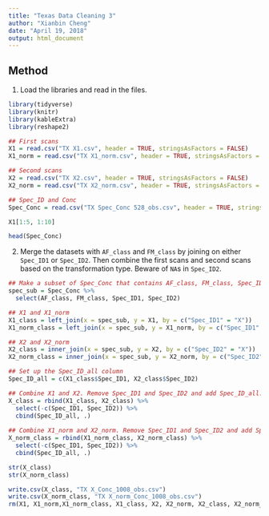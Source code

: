 ```yaml
---
title: "Texas Data Cleaning 3"
author: "Xianbin Cheng"
date: "April 19, 2018"
output: html_document
---
```


## Method ##

1. Load the libraries and read in the files.

```r
library(tidyverse)
library(knitr)
library(kableExtra)
library(reshape2)
```

```r
## First scans
X1 = read.csv("TX X1.csv", header = TRUE, stringsAsFactors = FALSE)
X1_norm = read.csv("TX X1_norm.csv", header = TRUE, stringsAsFactors = FALSE)

## Second scans
X2 = read.csv("TX X2.csv", header = TRUE, stringsAsFactors = FALSE)
X2_norm = read.csv("TX X2_norm.csv", header = TRUE, stringsAsFactors = FALSE)

## Spec_ID and Conc
Spec_Conc = read.csv("TX Spec_Conc 528_obs.csv", header = TRUE, stringsAsFactors = FALSE)
```

```r
X1[1:5, 1:10]
```
```r
head(Spec_Conc)
```

2. Merge the datasets with `AF_class` and `FM_class` by joining on either `Spec_ID1` or `Spec_ID2`. Then combine the first scans and second scans based on the transformation type. Beware of `NA`s in `Spec_ID2`.

```r
## Make a subset of Spec_Conc that contains AF_class, FM_class, Spec_ID1, Spec_ID2
spec_sub = Spec_Conc %>%
  select(AF_class, FM_class, Spec_ID1, Spec_ID2)

## X1 and X1_norm
X1_class = left_join(x = spec_sub, y = X1, by = c("Spec_ID1" = "X"))
X1_norm_class = left_join(x = spec_sub, y = X1_norm, by = c("Spec_ID1" = "X"))

## X2 and X2_norm
X2_class = inner_join(x = spec_sub, y = X2, by = c("Spec_ID2" = "X"))
X2_norm_class = inner_join(x = spec_sub, y = X2_norm, by = c("Spec_ID2" = "X"))
```

```r
## Set up the Spec_ID_all column
Spec_ID_all = c(X1_class$Spec_ID1, X2_class$Spec_ID2) 

## Combine X1 and X2. Remove Spec_ID1 and Spec_ID2 and add Spec_ID_all.
X_class = rbind(X1_class, X2_class) %>%
  select(-c(Spec_ID1, Spec_ID2)) %>%
  cbind(Spec_ID_all, .)
  
## Combine X1_norm and X2_norm. Remove Spec_ID1 and Spec_ID2 and add Spec_ID_all.
X_norm_class = rbind(X1_norm_class, X2_norm_class) %>%
  select(-c(Spec_ID1, Spec_ID2)) %>%
  cbind(Spec_ID_all, .)
```

```r
str(X_class)
str(X_norm_class)
```

```r
write.csv(X_class, "TX X_Conc_1008_obs.csv")
write.csv(X_norm_class, "TX X_norm_Conc_1008_obs.csv")
rm(X1, X1_norm,X1_norm_class, X1_class, X2, X2_norm, X2_class, X2_norm_class)
```

